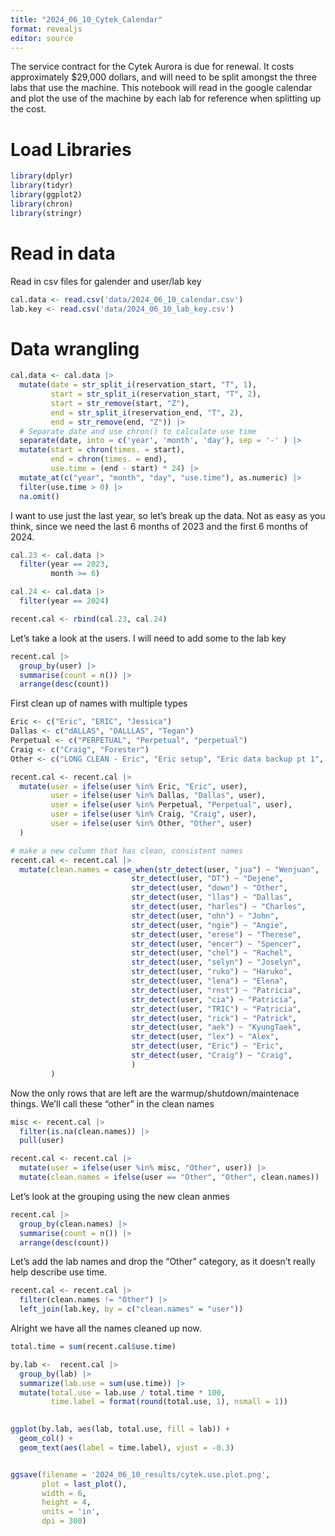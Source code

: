 ---
title: "2024_06_10_Cytek_Calendar"
format: revealjs
editor: source
---

The service contract for the Cytek Aurora is due for renewal. It costs approximately $29,000 dollars, and will need to be split amongst the three labs that use the machine. This notebook will read in the google calendar and plot the use of the machine by each lab for reference when splitting up the cost.

# Load Libraries

```{r}
library(dplyr)
library(tidyr)
library(ggplot2)
library(chron)
library(stringr)
```

# Read in data

Read in csv files for galender and user/lab key

```{r Read in data}
cal.data <- read.csv('data/2024_06_10_calendar.csv')
lab.key <- read.csv('data/2024_06_10_lab_key.csv')
```

# Data wrangling

```{r}
cal.data <- cal.data |> 
  mutate(date = str_split_i(reservation_start, "T", 1),
         start = str_split_i(reservation_start, "T", 2),
         start = str_remove(start, "Z"),
         end = str_split_i(reservation_end, "T", 2),
         end = str_remove(end, "Z")) |> 
  # Separate date and use chron() to calculate use time
  separate(date, into = c('year', 'month', 'day'), sep = '-' ) |>
  mutate(start = chron(times. = start),
         end = chron(times. = end),
         use.time = (end - start) * 24) |> 
  mutate_at(c("year", "month", "day", "use.time"), as.numeric) |> 
  filter(use.time > 0) |> 
  na.omit()
```

I want to use just the last year, so let's break up the data. Not as easy as you think, since we need the last 6 months of 2023 and the first 6 months of 2024.

```{r}
cal.23 <- cal.data |> 
  filter(year == 2023,
         month >= 6)

cal.24 <- cal.data |> 
  filter(year == 2024)

recent.cal <- rbind(cal.23, cal.24)
```

Let's take a look at the users. I will need to add some to the lab key

```{r}
recent.cal |> 
  group_by(user) |> 
  summarise(count = n()) |> 
  arrange(desc(count))
```
First clean up of names with multiple types

```{r}
Eric <- c("Eric", "ERIC", "Jessica")
Dallas <- c("dALLAS", "DALLLAS", "Tegan")
Perpetual <- c("PERPETUAL", "Perpetual", "perpetual")
Craig <- c("Craig", "Forester")
Other <- c("LONG CLEAN - Eric", "Eric setup", "Eric data backup pt 1", "Eric - Long Clean", "Long Clean - Eric")

recent.cal <- recent.cal |> 
  mutate(user = ifelse(user %in% Eric, "Eric", user),
         user = ifelse(user %in% Dallas, "Dallas", user),
         user = ifelse(user %in% Perpetual, "Perpetual", user),
         user = ifelse(user %in% Craig, "Craig", user),
         user = ifelse(user %in% Other, "Other", user)
  )

# make a new column that has clean, consistent names
recent.cal <- recent.cal |> 
  mutate(clean.names = case_when(str_detect(user, "jua") ~ "Wenjuan",
                           str_detect(user, "DT") ~ "Dejene",
                           str_detect(user, "down") ~ "Other",
                           str_detect(user, "llas") ~ "Dallas",
                           str_detect(user, "harles") ~ "Charles",
                           str_detect(user, "ohn") ~ "John",
                           str_detect(user, "ngie") ~ "Angie",
                           str_detect(user, "erese") ~ "Therese",
                           str_detect(user, "encer") ~ "Spencer",
                           str_detect(user, "chel") ~ "Rachel",
                           str_detect(user, "selyn") ~ "Joselyn",
                           str_detect(user, "ruko") ~ "Haruko",
                           str_detect(user, "lena") ~ "Elena",
                           str_detect(user, "rnst") ~ "Patricia",
                           str_detect(user, "cia") ~ "Patricia",
                           str_detect(user, "TRIC") ~ "Patricia",
                           str_detect(user, "rick") ~ "Patrick",
                           str_detect(user, "aek") ~ "KyungTaek",
                           str_detect(user, "lex") ~ "Alex",
                           str_detect(user, "Eric") ~ "Eric",
                           str_detect(user, "Craig") ~ "Craig",
                           )
         )
```

Now the only rows that are left are the warmup/shutdown/maintenace things. We'll call these "other" in the clean names

```{r}
misc <- recent.cal |> 
  filter(is.na(clean.names)) |> 
  pull(user)
```


```{r}
recent.cal <- recent.cal |> 
  mutate(user = ifelse(user %in% misc, "Other", user)) |>
  mutate(clean.names = ifelse(user == "Other", "Other", clean.names))
```

Let's look at the grouping using the new clean anmes

```{r}
recent.cal |> 
  group_by(clean.names) |> 
  summarise(count = n()) |> 
  arrange(desc(count))
```

Let's add the lab names and drop the "Other" category, as it doesn't really help describe use time.

```{r}
recent.cal <- recent.cal |> 
  filter(clean.names != "Other") |> 
  left_join(lab.key, by = c("clean.names" = "user"))
```

Alright we have all the names cleaned up now.

```{r}
total.time = sum(recent.cal$use.time)

by.lab <-  recent.cal |>
  group_by(lab) |>
  summarize(lab.use = sum(use.time)) |>
  mutate(total.use = lab.use / total.time * 100,
         time.label = format(round(total.use, 1), nsmall = 1))
  
```


```{r}
ggplot(by.lab, aes(lab, total.use, fill = lab)) +
  geom_col() +
  geom_text(aes(label = time.label), vjust = -0.3)


ggsave(filename = '2024_06_10_results/cytek.use.plot.png',
       plot = last_plot(),
       width = 6,
       height = 4,
       units = 'in',
       dpi = 300)

```





